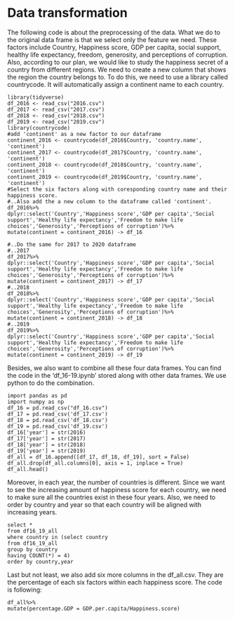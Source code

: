 # Data transformation

The following code is about the preprocessing of the data. What we do to the original data frame is that we select only the feature we need. These factors include Country, Happiness score, GDP per capita, social support, healthy life expectancy, freedom, generosity, and perceptions of corruption. Also, according to our plan, we would like to study the happiness secret of a country from different regions. We need to create a new column that shows the region the country belongs to. To do this, we need to use a library called countrycode. It will automatically assign a continent name to each country. 

```{}
library(tidyverse)
df_2016 <- read_csv("2016.csv")
df_2017 <- read_csv("2017.csv")
df_2018 <- read_csv("2018.csv")
df_2019 <- read_csv("2019.csv")
library(countrycode)
#add 'continent' as a new factor to our dataframe
continent_2016 <- countrycode(df_2016$Country, 'country.name', 'continent')
continent_2017 <- countrycode(df_2017$Country, 'country.name', 'continent')
continent_2018 <- countrycode(df_2018$Country, 'country.name', 'continent')
continent_2019 <- countrycode(df_2019$Country, 'country.name', 'continent')
#Select the six factors along with coresponding country name and their happiness score.
#..Also add the a new column to the dataframe called 'continent'.
df_2016%>%
dplyr::select('Country','Happiness score','GDP per capita','Social support','Healthy life expectancy','Freedom to make life choices','Generosity','Perceptions of corruption')%>%
mutate(continent = continent_2016) -> df_16

#..Do the same for 2017 to 2020 dataframe
#..2017
df_2017%>%
dplyr::select('Country','Happiness score','GDP per capita','Social support','Healthy life expectancy','Freedom to make life choices','Generosity','Perceptions of corruption')%>%
mutate(continent = continent_2017) -> df_17
#..2018
df_2018%>%
dplyr::select('Country','Happiness score','GDP per capita','Social support','Healthy life expectancy','Freedom to make life choices','Generosity','Perceptions of corruption')%>%
mutate(continent = continent_2018) -> df_18
#..2019
df_2019%>%
dplyr::select('Country','Happiness score','GDP per capita','Social support','Healthy life expectancy','Freedom to make life choices','Generosity','Perceptions of corruption')%>%
mutate(continent = continent_2019) -> df_19
```

Besides, we also want to combine all these four data frames. You can find the code in the 'df_16-19.ipynb' stored along with other data frames. We use python to do the combination. 

```{}
import pandas as pd 
import numpy as np
df_16 = pd.read_csv("df_16.csv")
df_17 = pd.read_csv('df_17.csv')
df_18 = pd.read_csv('df_18.csv')
df_19 = pd.read_csv('df_19.csv')
df_16['year'] = str(2016)
df_17['year'] = str(2017)
df_18['year'] = str(2018)
df_19['year'] = str(2019)
df_all = df_16.append([df_17, df_18, df_19], sort = False)
df_all.drop(df_all.columns[0], axis = 1, inplace = True)
df_all.head()
```

Moreover, in each year, the number of countries is different. Since we want to see the increasing amount of happiness score for each country, we need to make sure all the countries exist in these four years. Also, we need to order by country and year so that each country will be aligned with increasing years. 

```{}
select *
from df16_19_all
where country in (select country
from df16_19_all
group by country
having COUNT(*) = 4)
order by country,year
```

Last but not least, we also add six more columns in the df_all.csv. They are the percentage of each six factors within each happiness score. The code is following:
```{}
df_all%>%
mutate(percentage.GDP = GDP.per.capita/Happiness.score)
```

